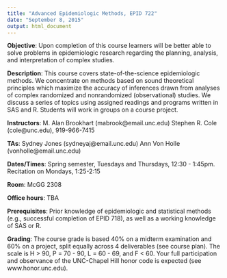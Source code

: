 ```yaml
---
title: "Advanced Epidemiologic Methods, EPID 722"
date: "September 8, 2015"
output: html_document
---
```


**Objective**:	Upon completion of this course learners will be better able to solve problems in epidemiologic research regarding the planning, analysis, and interpretation of complex studies.

**Description**:	This course covers state-of-the-science epidemiologic methods. We concentrate on methods based on sound theoretical principles which maximize the accuracy of inferences drawn from analyses of complex randomized and nonrandomized (observational) studies. We discuss a series of topics using assigned readings and programs written in SAS and R. Students will work in groups on a course project.

**Instructors**:	M. Alan Brookhart (mabrook@email.unc.edu)
Stephen R. Cole (cole@unc.edu), 919-966-7415

**TAs**:		Sydney Jones (sydneyaj@email.unc.edu)
Ann Von Holle (vonholle@email.unc.edu)

**Dates/Times**:	Spring semester, Tuesdays and Thursdays, 12:30 - 1:45pm.
		Recitation on Mondays, 1:25-2:15

**Room**:		McGG 2308

**Office hours**: 	TBA

**Prerequisites**:	Prior knowledge of epidemiologic and statistical methods (e.g., successful completion of EPID 718), as well as a working knowledge of SAS or R.

**Grading**:	The course grade is based 40% on a midterm examination and 60% on a project, split equally across 4 deliverables (see course plan). The scale is H > 90, P = 70 - 90, L = 60 - 69, and F < 60. Your full participation and observance of the UNC-Chapel Hill honor code is expected (see www.honor.unc.edu).
